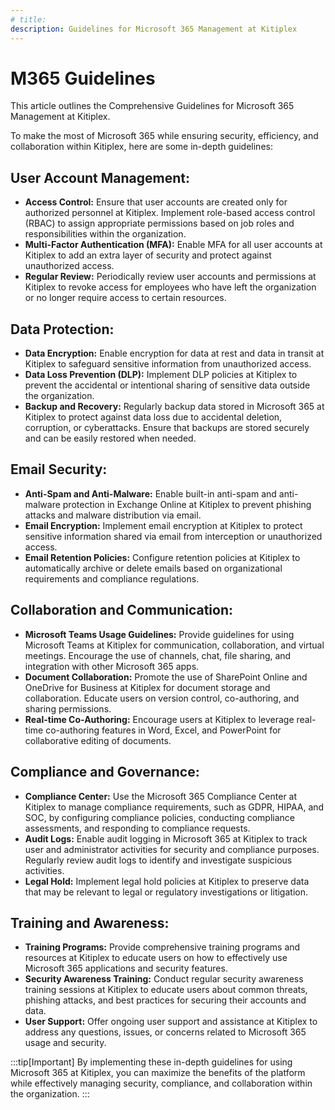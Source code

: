 ```yaml
---
# title: 
description: Guidelines for Microsoft 365 Management at Kitiplex
---
```






# M365 Guidelines

<MicrosoftLogo className="logoBadge" /> 

<KitiplexLogo className="logoBadge" /> 


This article outlines the Comprehensive Guidelines for Microsoft 365 Management at Kitiplex.


To make the most of Microsoft 365 while ensuring security, efficiency, and collaboration within Kitiplex, here are some in-depth guidelines:

## User Account Management:

- **Access Control:** Ensure that user accounts are created only for authorized personnel at Kitiplex. Implement role-based access control (RBAC) to assign appropriate permissions based on job roles and responsibilities within the organization.
- **Multi-Factor Authentication (MFA):** Enable MFA for all user accounts at Kitiplex to add an extra layer of security and protect against unauthorized access.
- **Regular Review:** Periodically review user accounts and permissions at Kitiplex to revoke access for employees who have left the organization or no longer require access to certain resources.

## Data Protection:

- **Data Encryption:** Enable encryption for data at rest and data in transit at Kitiplex to safeguard sensitive information from unauthorized access.
- **Data Loss Prevention (DLP):** Implement DLP policies at Kitiplex to prevent the accidental or intentional sharing of sensitive data outside the organization.
- **Backup and Recovery:** Regularly backup data stored in Microsoft 365 at Kitiplex to protect against data loss due to accidental deletion, corruption, or cyberattacks. Ensure that backups are stored securely and can be easily restored when needed.

## Email Security:

- **Anti-Spam and Anti-Malware:** Enable built-in anti-spam and anti-malware protection in Exchange Online at Kitiplex to prevent phishing attacks and malware distribution via email.
- **Email Encryption:** Implement email encryption at Kitiplex to protect sensitive information shared via email from interception or unauthorized access.
- **Email Retention Policies:** Configure retention policies at Kitiplex to automatically archive or delete emails based on organizational requirements and compliance regulations.

## Collaboration and Communication:

- **Microsoft Teams Usage Guidelines:** Provide guidelines for using Microsoft Teams at Kitiplex for communication, collaboration, and virtual meetings. Encourage the use of channels, chat, file sharing, and integration with other Microsoft 365 apps.
- **Document Collaboration:** Promote the use of SharePoint Online and OneDrive for Business at Kitiplex for document storage and collaboration. Educate users on version control, co-authoring, and sharing permissions.
- **Real-time Co-Authoring:** Encourage users at Kitiplex to leverage real-time co-authoring features in Word, Excel, and PowerPoint for collaborative editing of documents.

## Compliance and Governance:

- **Compliance Center:** Use the Microsoft 365 Compliance Center at Kitiplex to manage compliance requirements, such as GDPR, HIPAA, and SOC, by configuring compliance policies, conducting compliance assessments, and responding to compliance requests.
- **Audit Logs:** Enable audit logging in Microsoft 365 at Kitiplex to track user and administrator activities for security and compliance purposes. Regularly review audit logs to identify and investigate suspicious activities.
- **Legal Hold:** Implement legal hold policies at Kitiplex to preserve data that may be relevant to legal or regulatory investigations or litigation.

## Training and Awareness:

- **Training Programs:** Provide comprehensive training programs and resources at Kitiplex to educate users on how to effectively use Microsoft 365 applications and security features.
- **Security Awareness Training:** Conduct regular security awareness training sessions at Kitiplex to educate users about common threats, phishing attacks, and best practices for securing their accounts and data.
- **User Support:** Offer ongoing user support and assistance at Kitiplex to address any questions, issues, or concerns related to Microsoft 365 usage and security.

:::tip[Important]
By implementing these in-depth guidelines for using Microsoft 365 at Kitiplex, you can maximize the benefits of the platform while effectively managing security, compliance, and collaboration within the organization.
:::


